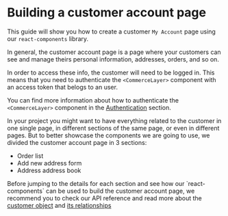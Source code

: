 
<Meta title="Examples/Customer Account/Introduction"></Meta>

# Building a customer account page

This guide will show you how to create a customer `My Account` page using our `react-components` library.

In general, the customer account page is a page where your customers can see and manage theirs personal information, addresses, orders, and so on.

In order to access these info, the customer will need to be logged in. This means that you need to authenticate the `<CommerceLayer>` component with an access token
that belogs to an user. 

You can find more information about how to authenticate the `<CommerceLayer>` component in the [Authentication](/docs/getting-started-authentication--docs) section.

In your project you might want to have everything related to the customer in one single page, in different sections of the same page, or even in different pages.
But to better showcase the components we are going to use, we divided the customer account page in 3 sections:

- Order list
- Add new address form
- Address address book

<span title="Important" type="info">
  Before jumping to the details for each section and see how our `react-components` can be used to build the customer account page, we recommend you to 
  check our API reference and read more about the <a href="https://docs.commercelayer.io/core/v/api-reference/customers" target="_blank">customer object</a> 
  and <a href="https://docs.commercelayer.io/core/v/api-reference/customers/list#relationships" target="_blank">its relationships</a>
</span>

